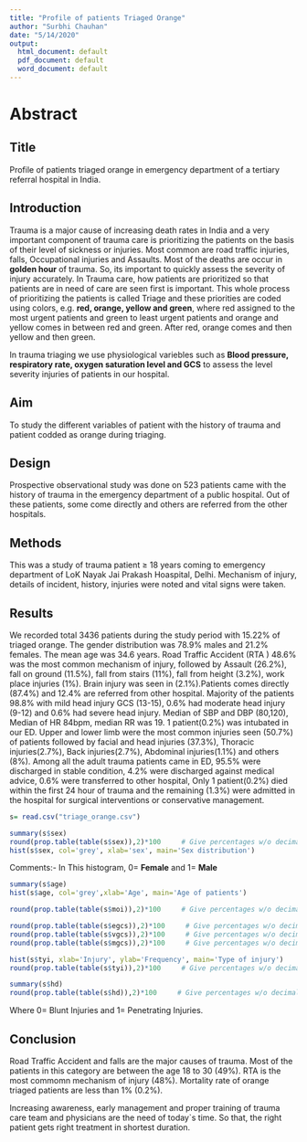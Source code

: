 ---
title: "Profile of patients Triaged Orange"
author: "Surbhi Chauhan"
date: "5/14/2020"
output:
  html_document: default
  pdf_document: default
  word_document: default
---

# Abstract

## Title
Profile of patients triaged orange in emergency department of a tertiary referral hospital in India.

## Introduction
Trauma is a major cause of increasing death rates in India and a very important component of trauma care is prioritizing the patients on the basis of their level of sickness or injuries. Most common <!--mechanisms of trauma--> are road traffic injuries, falls, Occupational injuries and Assaults. Most of the deaths are occur in **golden hour** of trauma. So, its important to quickly assess the severity of injury accurately.
In Trauma care, how patients are prioritized so that patients are in need of care are seen first is important. This whole process of prioritizing the patients is called Triage and these priorities are coded using colors, e.g. **red, orange, yellow and green**, where red assigned to the most urgent patients and green to least urgent patients and orange and yellow comes in between red and green. After red, orange comes and then yellow and then green.

In trauma triaging we use physiological variebles such as **Blood pressure, respiratory rate, oxygen saturation level and GCS** to assess the level severity injuries of patients in our hospital.

## Aim
To study the different variables of patient with the history of trauma and patient codded as orange during triaging.

## Design
Prospective observational study was done on 523 patients came with the history of trauma in the emergency department of a public hospital. Out of these patients, some come directly and others are referred from the other hospitals.

## Methods
This was a study of trauma patient ≥ 18 years coming to emergency department of LoK Nayak Jai Prakash Hoaspital, Delhi. Mechanism of injury, details of incident, history, injuries were noted and vital signs were taken.

## Results
We recorded total 3436 patients during the study period with 15.22% of triaged orange. The gender distribution was 78.9% males and 21.2% females. The mean age was 34.6 years. Road Traffic Accident (RTA ) 48.6% was the most common mechanism of injury, followed by Assault (26.2%), fall on ground (11.5%), fall from stairs (11%), fall from height (3.2%), work place injuries (1%). Brain injury was seen in (2.1%).Patients comes directly (87.4%) and 12.4% are referred from other hospital.
Majority of the patients 98.8% with mild head injury GCS (13-15), 0.6% had moderate head injury (9-12) and 0.6% had severe head injury. Median of SBP and DBP (80,120), Median of HR 84bpm, median RR was 19.
1 patient(0.2%) was intubated in our ED. Upper and lower limb were the most common injuries seen (50.7%) of patients followed by facial and head injuries (37.3%), Thoracic injuries(2.7%), Back injuries(2.7%), Abdominal injuries(1.1%) and others (8%).
Among all the adult trauma patients came in ED, 95.5% were discharged in stable condition, 4.2% were discharged against medical advice, 0.6% were transferred to other hospital, Only 1 patient(0.2%) died within the first 24 hour of trauma and the remaining (1.3%) were admitted in the hospital for surgical interventions or conservative management.

```{r}
s= read.csv("triage_orange.csv")
```


```{r}
summary(s$sex)
round(prop.table(table(s$sex)),2)*100     # Give percentages w/o decimal places
hist(s$sex, col='grey', xlab='sex', main='Sex distribution')
```
Comments:- In This histogram, 0= **Female** and 1= **Male**

```{r}
summary(s$age)
hist(s$age, col='grey',xlab='Age', main='Age of patients')
```



```{r}
round(prop.table(table(s$moi)),2)*100     # Give percentages w/o decimal places
```

```{r}
round(prop.table(table(s$egcs)),2)*100     # Give percentages w/o decimal places
round(prop.table(table(s$vgcs)),2)*100     # Give percentages w/o decimal places
round(prop.table(table(s$mgcs)),2)*100     # Give percentages w/o decimal places
```

```{r}
hist(s$tyi, xlab='Injury', ylab='Frequency', main='Type of injury')
round(prop.table(table(s$tyi)),2)*100     # Give percentages w/o decimal places

```

```{r}
summary(s$hd)
round(prop.table(table(s$hd)),2)*100     # Give percentages w/o decimal places
```

Where 0= Blunt Injuries and 1= Penetrating Injuries.

## Conclusion
Road Traffic Accident and falls are the major causes of trauma. Most of the patients in this category are between the age 18 to 30 (49%). RTA is the most commomn mechanism of injury (48%). Mortality rate of orange triaged patients are less than 1% (0.2%).

Increasing awareness, early management and proper training of trauma care team and physicians are the need of today`s time. So that, the right patient gets right treatment in shortest duration.
